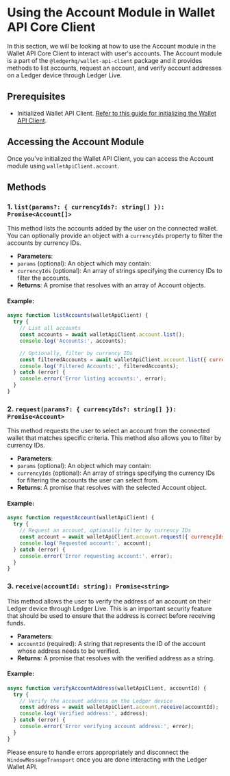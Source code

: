 # Using the Account Module in Wallet API Core Client

In this section, we will be looking at how to use the Account module in the Wallet API Core Client to interact with user's accounts. The Account module is a part of the `@ledgerhq/wallet-api-client` package and it provides methods to list accounts, request an account, and verify account addresses on a Ledger device through Ledger Live.

## Prerequisites

- Initialized Wallet API Client. [Refer to this guide for initializing the Wallet API Client](#configuring-and-initializing-the-wallet-api-core-client).

## Accessing the Account Module

Once you've initialized the Wallet API Client, you can access the Account module using `walletApiClient.account`.

## Methods

### 1. `list(params?: { currencyIds?: string[] }): Promise<Account[]>`

This method lists the accounts added by the user on the connected wallet. You can optionally provide an object with a `currencyIds` property to filter the accounts by currency IDs.

- **Parameters**:
- `params` (optional): An object which may contain:
- `currencyIds` (optional): An array of strings specifying the currency IDs to filter the accounts.
- **Returns**: A promise that resolves with an array of Account objects.

#### Example:

```javascript
async function listAccounts(walletApiClient) {
  try {
    // List all accounts
    const accounts = await walletApiClient.account.list();
    console.log('Accounts:', accounts);

    // Optionally, filter by currency IDs
    const filteredAccounts = await walletApiClient.account.list({ currencyIds: ['bitcoin', 'ethereum'] });
    console.log('Filtered Accounts:', filteredAccounts);
  } catch (error) {
    console.error('Error listing accounts:', error);
  }
}
```

### 2. `request(params?: { currencyIds?: string[] }): Promise<Account>`

This method requests the user to select an account from the connected wallet that matches specific criteria. This method also allows you to filter by currency IDs.

- **Parameters**:
- `params` (optional): An object which may contain:
- `currencyIds` (optional): An array of strings specifying the currency IDs for filtering the accounts the user can select from.
- **Returns**: A promise that resolves with the selected Account object.

#### Example:

```javascript
async function requestAccount(walletApiClient) {
  try {
    // Request an account, optionally filter by currency IDs
    const account = await walletApiClient.account.request({ currencyIds: ['ethereum'] });
    console.log('Requested account:', account);
  } catch (error) {
    console.error('Error requesting account:', error);
  }
}
```

### 3. `receive(accountId: string): Promise<string>`

This method allows the user to verify the address of an account on their Ledger device through Ledger Live. This is an important security feature that should be used to ensure that the address is correct before receiving funds.

- **Parameters**:
- `accountId` (required): A string that represents the ID of the account whose address needs to be verified.
- **Returns**: A promise that resolves with the verified address as a string.

#### Example:

```javascript
async function verifyAccountAddress(walletApiClient, accountId) {
  try {
    // Verify the account address on the Ledger device
    const address = await walletApiClient.account.receive(accountId);
    console.log('Verified address:', address);
  } catch (error) {
    console.error('Error verifying account address:', error);
  }
}
```

Please ensure to handle errors appropriately and disconnect the `WindowMessageTransport` once you are done interacting with the Ledger Wallet API.